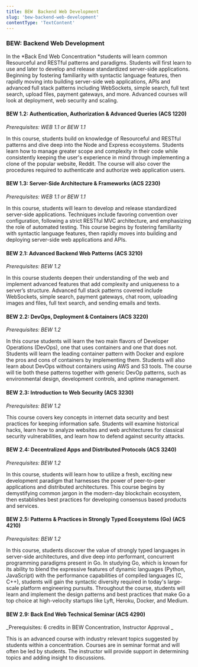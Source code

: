 ```yaml
---
title: BEW  Backend Web Development
slug: 'bew-backend-web-development'
contentType: 'TextContent'
---
```


### BEW: Backend Web Development

In the *Back End Web Concentration *students will learn common Resourceful and RESTful patterns and
paradigms. Students will first learn to use and later to develop and release standardized
server-side applications. Beginning by fostering familiarity with syntactic language features, then
rapidly moving into building server-side web applications, APIs and advanced full stack patterns
including WebSockets, simple search, full text search, upload files, payment gateways, and more.
Advanced courses will look at deployment, web security and scaling.

#### BEW 1.2: Authentication, Authorization & Advanced Queries (ACS 1220)

_Prerequisites: WEB 1.1 or BEW 1.1_

In this course, students build on knowledge of Resourceful and RESTful patterns and dive deep into
the Node and Express ecosystems. Students learn how to manage greater scope and complexity in their
code while consistently keeping the user's experience in mind through implementing a clone of the
popular website, Reddit. The course will also cover the procedures required to authenticate and
authorize web application users.

#### BEW 1.3: Server-Side Architecture & Frameworks (ACS 2230)

_Prerequisites: WEB 1.1 or BEW 1.1_

In this course, students will learn to develop and release standardized server-side applications.
Techniques include favoring convention over configuration, following a strict RESTful MVC
architecture, and emphasizing the role of automated testing. This course begins by fostering
familiarity with syntactic language features, then rapidly moves into building and deploying
server-side web applications and APIs.

#### BEW 2.1: Advanced Backend Web Patterns (ACS 3210)

_Prerequisites: BEW 1.2_

In this course students deepen their understanding of the web and implement advanced features that
add complexity and uniqueness to a server’s structure. Advanced full stack patterns covered include
WebSockets, simple search, payment gateways, chat room, uploading images and files, full text
search, and sending emails and texts.

#### BEW 2.2: DevOps, Deployment & Containers (ACS 3220)

_Prerequisites: BEW 1.2_

In this course students will learn the two main flavors of Developer Operations (DevOps), one that
uses containers and one that does not. Students will learn the leading container pattern with Docker
and explore the pros and cons of containers by implementing them. Students will also learn about
DevOps without containers using AWS and S3 tools. The course will tie both these patterns together
with generic DevOp patterns, such as environmental design, development controls, and uptime
management.

#### BEW 2.3: Introduction to Web Security (ACS 3230)

_Prerequisites: BEW 1.2_

This course covers key concepts in internet data security and best practices for keeping information
safe. Students will examine historical hacks, learn how to analyze websites and web architectures
for classical security vulnerabilities, and learn how to defend against security attacks.

#### BEW 2.4: Decentralized Apps and Distributed Protocols (ACS 3240)

_Prerequisites: BEW 1.2_

In this course, students will learn how to utilize a fresh, exciting new development paradigm that
harnesses the power of peer-to-peer applications and distributed architectures. This course begins
by demystifying common jargon in the modern-day blockchain ecosystem, then establishes best
practices for developing consensus based products and services.

#### BEW 2.5: Patterns & Practices in Strongly Typed Ecosystems (Go) (ACS 4210)

_Prerequisites: BEW 1.2_

In this course, students discover the value of strongly typed languages in server-side
architectures, and dive deep into performant, concurrent programming paradigms present in Go. In
studying Go, which is known for its ability to blend the expressive features of dynamic languages
(Python, JavaScript) with the performance capabilities of compiled languages (C, C++), students will
gain the syntactic diversity required in today's large-scale platform engineering pursuits.
Throughout the course, students will learn and implement the design patterns and best practices that
make Go a top choice at high-velocity startups like Lyft, Heroku, Docker, and Medium.

#### BEW 2.9: Back End Web Technical Seminar (ACS 4290)

_Prerequisites: 6 credits in BEW Concentration, Instructor Approval _

This is an advanced course with industry relevant topics suggested by students within a
concentration. Courses are in seminar format and will often be led by students. The instructor will
provide support in determining topics and adding insight to discussions.
